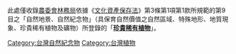 此處僅收錄[[農委會林務局|農委會林務局]]依據《[[文化資產保存法|文化資產保存法]]》第3條第1項第1款所規範的第9目之「自然地景、自然紀念物」（具保育自然價值之自然區域、特殊地形、地質現象、珍貴稀有植物及礦物）所登錄的「'''[https://conservation.forest.gov.tw/0000037 珍貴稀有植物]'''」。

[[Category:台灣自然紀念物|Category:台灣自然紀念物]]
[[Category:台灣植物|Category:台灣植物]]